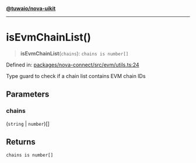 [**@tuwaio/nova-uikit**](../../../../README.md)

***

# isEvmChainList()

> **isEvmChainList**(`chains`): `chains is number[]`

Defined in: [packages/nova-connect/src/evm/utils.ts:24](https://github.com/TuwaIO/nova-uikit/blob/5f1e95d847f3167f7fdf0c6c0d7ff505cccf90d4/packages/nova-connect/src/evm/utils.ts#L24)

Type guard to check if a chain list contains EVM chain IDs

## Parameters

### chains

(`string` \| `number`)[]

## Returns

`chains is number[]`
